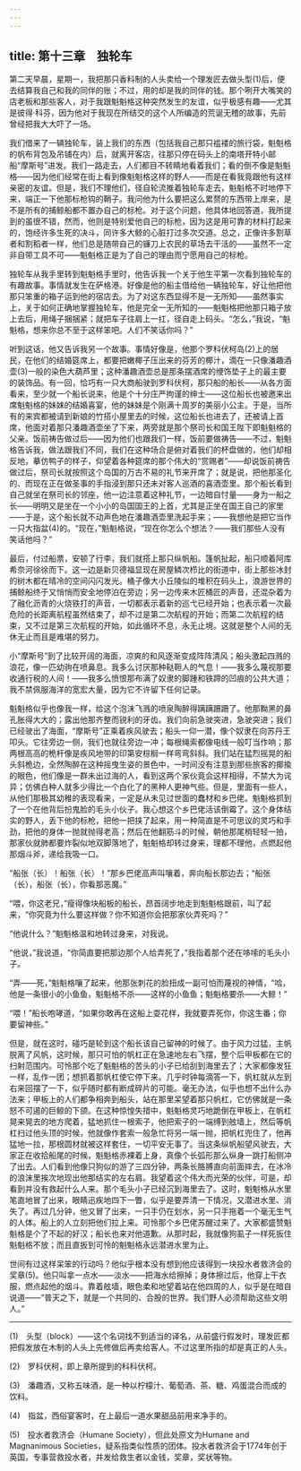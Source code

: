 ```yaml
---
---
---
```

title: 第十三章　独轮车
---






第二天早晨，星期一，我把那只香料制的人头卖给一个理发匠去做头型(1)后，便去结算我自己和我的同伴的账；不过，用的却是我的同伴的钱。那个咧开大嘴笑的店老板和那些客人，对于我跟魁魁格这种突然发生的友谊，似乎极感有趣——尤其是彼得·科芬，因为他对于我现在所结交的这个人所编造的荒诞无稽的故事，先前曾经把我大大吓了一场。

我们借来了一辆独轮车，装上我们的东西（包括我自己那只褴褛的旅行袋，魁魁格的帆布背包及吊铺在内）后，就离开客店，往那只停在码头上的南塔开特小邮船“摩斯号”进发。我们一路走去，人们都目不转睛地看着我们；看的倒不像是魁魁格——因为他们经常在街上看到像魁魁格这样的野人——而是在看我竟跟他有这样亲密的友谊。但是，我们不理他们，径自轮流推着独轮车走去，魁魁格不时地停下来，端正一下他那标枪钩的鞘子。我问他为什么要把这么累赘的东西带上岸来，是不是所有的捕鲸船都不置办自己的标枪。对于这个问题，他具体地回答道，我所提到的虽很不错，然而，他则是特别爱他自己的标枪，因为这是用可靠的材料打起来的，饱经许多生死的决斗，同许多大鲸的心脏打过多次交道。总之，正像许多割草者和割稻者一样，他们总是随带自己的镰刀上农民的草场去干活的——虽然不一定非自带工具不可——魁魁格正是为了自己的理由而宁愿用自己的标枪。

独轮车从我手里转到魁魁格手里时，他告诉我一个关于他生平第一次看到独轮车的有趣故事。事情就发生在萨格港。好像是他的船主借给他一辆独轮车，好让他把他那只笨重的箱子运到他的宿店去。为了对这东西显得不是一无所知——虽然事实上，关于如何正确地掌握独轮车，他是完全一无所知的——魁魁格把他那只箱子放上去后，用绳子捆捆紧；就把车子往肩上一扛，径自走上码头。“怎么，”我说，“魁魁格，想来你总不至于这样笨吧。人们不笑话你吗？”

听到这话，他又告诉我另一个故事。事情好像是，他那个罗科伏柯岛(2)上的居民，在他们的结婚筵席上，都要把嫩椰子压出来的芬芳的椰汁，滴在一只像潘趣酒壶(3)一般的染色大葫芦里；这种潘趣酒壶总是那条摆酒席的缏饰垫子上的最主要的装饰品。有一回，恰巧有一只大商船驶到罗科伏柯，那只船的船长——从各方面看来，至少就一个船长说来，他是个十分庄严拘谨的绅士——这位船长也被邀来出席魁魁格的妹妹的结婚喜宴，他的妹妹是个刚满十周岁的美丽小公主。于是，当所有的来宾都被请到新娘的竹搭小屋里去的时候，这位船长也进去了，还被请上首席，他面对着那只潘趣酒壶坐了下来，两旁就是那个祭司长和国王陛下即魁魁格的父亲。饭前祷告做过后——因为他们也跟我们一样，饭前要做祷告——不过，魁魁格告诉我，做法跟我们不同，我们在这种场合是俯对着我们的杯盘做的，他们却相反地，摹仿鸭子的样子，仰望着各种筵席的那个伟大的“赏赐者”——却说饭前祷告做过后，祭司长就按照这个岛国的万古不易的礼节来开席了；就是说，把他那圣化的、而现在正在做圣事的手指浸到那只还未对客人巡酒的喜酒壶里。那个船长看到自己就坐在祭司长的邻座，他一边注意着这种礼节，一边暗自忖量——身为一船之长——明明又是坐在一个小小的岛国国王的上首，尤其是正坐在国王自己的家里——于是，这个船长就不动声色地在潘趣酒壶里洗起手来；——我想他是把它当作一只大指盆(4)的。“现在，”魁魁格说，“现在你怎么个想法？——我们那些人没有笑话他吗？”

最后，付过船票，安顿了行李，我们就搭上那只纵帆船。篷帆扯起，船只顺着阿库希奈河徐徐而下。这一边是新贝德福显现在房屋鳞次栉比的街道中，街上那些冰封的树木都在晴冷的空间闪闪发光。桶子像大小丘陵似的堆积在码头上，浪游世界的捕鲸船终于又悄悄而安全地停泊在旁边；另一边传来木匠桶匠的声音，还混杂着为了融化沥青的火烧铁打的声音，一切都表示着新的巡弋已经开始；也表示着一次最危险的长距离航程虽然结束了，却不过是第二次航程的开始；而第二次航程的结束，又不过是第三次航程的开始，如此循环不息，永无止境。这就是整个人间的无休无止而且是难堪的努力。

小“摩斯号”到了比较开阔的海面，凉爽的和风逐渐变成阵阵清风；船头激起四溅的浪花，像一匹幼驹在喷鼻息。我多么讨厌那种鞑靼人的气息！——我多么蔑视那要收通行税的人间！——我多么愤恨那布满了奴隶的脚踵和铁蹄的凹痕的公共大道；我不禁佩服海洋的宽宏大量，因为它不许留下任何记录。

魁魁格似乎也像我一样，给这个泡沫飞溅的喷泉陶醉得蹒蹒跚跚了。他那黝黑的鼻孔胀得大大的；露出他那齐整而锐利的牙齿。我们向前急驶突进，急驶突进；我们已经驶出了海面，“摩斯号”正乘着疾风驶去；船头一仰一潜，像个奴隶在向苏丹王叩头。它往旁边一侧，我们也就往旁边一冲；每根绳索都像电线一般叮当作响；那两根高高的桅杆像是疾风地带的印第安棕榈一样弯弯斜斜。我们站在猛烈摇晃的船头斜桅边，全然陶醉在这种摇曳生姿的景色中，一时间没有注意到那些旅客的揶揄的眼色，他们像是一群未出过海的人，看到这两个家伙竟会这样相得，不禁大为诧异；仿佛白种人就多少得比一个白化了的黑种人更神气些。但是，里面有一些人，从他们那极其幼稚的表现看来，一定是从未见过世面的蠢材和乡巴佬。魁魁格抓到了一个在他背后扮鬼脸的毛头小伙子。我心想这个乡巴佬活该倒霉了。这个身体结实的野人，丢下他的标枪，把他一把挟了起来，用一种简直是不可思议的灵巧和手劲，把他的身体一抛就抛得老高；然后在他翻筋斗的时候，朝他那尾梢轻轻一拍，那家伙就肺都要炸裂似地双脚落地了，魁魁格却转过身来，理都不理他，点燃起他那烟斗斧，递给我吸一口。

“船张（长）！船张（长）！”那乡巴佬高声叫嚷着，奔向船长那边去；“船张（长），船张（长），你看那恶魔。”

“喂，你这老兄，”瘦得像块船板的船长，昂首阔步地走到魁魁格跟前，叫了起来，“你究竟为什么要这样做？你不知道你会把那家伙弄死吗？”

“他说什么？”魁魁格温和地转过身来，对我说。

“他说，”我说道，“你简直要把那边那个人给弄死了，”我指着那个还在哆嗦的毛头小子。

“弄——死，”魁魁格嚷了起来，他那张刺花的脸扭成一副可怕而蔑视的神情，“哈，他是一条很小的小鱼鱼，魁魁格不杀——这样的小鱼鱼；魁魁格要杀——大鲸！”

“喂！”船长咆哮道，“如果你敢再在这船上耍花样，我就要弄死你，你这生番；你要留神些。”

但是，就在这时，碰巧是轮到这个船长该自己留神的时候了。由于风力过猛，主帆脱离了风帆，这时候，那只可怕的帆杠正在急速地左右飞摆，整个后甲板都在它的扫射范围内。可怜那个吃了魁魁格的苦头的小子已给刮到海里去了；大家都像发狂一样，乱作一团；想抓着那帆杠使它停下来。几乎时钟每滴答一下，帆杠就从左到右来回摆了一下，似乎随时都有断成碎片的可能。毫无办法，似乎也想不出什么办法来；甲板上的人们都争相奔到船头，站在那里呆望着那只帆杠，它仿佛就是一条怒不可遏的巨鲸的下颌。在这种惊惶失措中，魁魁格灵巧地跪倒在甲板上，在帆杠晃来晃去的地方爬着，猛地抓住一根索子，他把索子的一端缚到舷墙上，然后等帆杠扫过他头顶的时候，他就像作套索一般急忙将另一端一抛，把帆杠兜住了，他再猛地一拉，那根圆材就被这样套住，一切平安无事了。当这条纵帆船望风驶去，大家正在收拾船尾的时候，魁魁格赤裸着上身，真像个长弧形那么纵身一跳打船侧冲了出去。人们看到他像只狗似的游了三四分钟，两条长胳膊直向前面摔去，在冰冷的浪沫里挨次地现出他那结实的左右肩。我望着这个伟大而光荣的伙伴，可是，却看到并没有救起什么人来。那个毛头小子已经沉到海里去了。这时，魁魁格从水里笔直地冒了出来，眼睛迅疾地四下一瞥，似乎是要弄清一下情况，又潜进水里、消失了。再过几分钟，他又冒了出来，一只手仍在划水，另一只手拖着一个毫无生气的人体。船上的人立刻把他们拉上来。可怜那个乡巴佬苏醒过来了。大家都盛赞魁魁格是个了不起的好汉；船长也来对他道歉。从那时起，我就像狗虱子一样死扳住魁魁格不放；而且直扳到可怜的魁魁格永远潜进水里为止。

世间有过这样呆笨的行动吗？他似乎根本没有想到他应该得到一块投水者救济会的奖章(5)。他只叫拿一点水——淡水——把海水给擦掉；身体擦过后，他穿上干衣服，燃点起他的烟斗。靠着舷墙，眼色柔和地望着站在他四周的人，似乎是在暗自说道——“普天之下，就是一个共同的、合股的世界。我们野人必须帮助这些文明人。”





* * *



(1)　头型（block）——这个名词找不到适当的译名，从前盛行假发时，理发匠都把假发放在木制的人头上先修做后再卖给客人。不过这里所指的却是真正的人头。

(2)　罗科伏柯，即上章所提到的科科伏柯。

(3)　潘趣酒，又称五味酒，是一种以柠檬汁、葡萄酒、茶、糖、鸡蛋混合而成的饮料。

(4)　指盆，西俗宴客时，在上最后一道水果甜品前用来净手的。

(5)　投水者救济会（Humane Society），但此处原文为Humane and Magnanimous Societies，疑系指类似性质的团体。投水者救济会于1774年创于英国，专事营救投水者，并发给救生者以金钱，奖章，奖状等物。